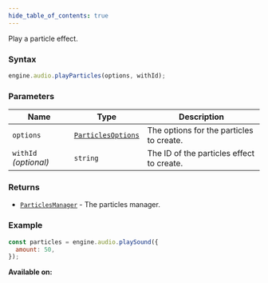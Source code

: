 ```yaml
---
hide_table_of_contents: true
---
```



Play a particle effect.

### Syntax

```js
engine.audio.playParticles(options, withId);
```

### Parameters

| Name                  | Type                                              | Description                               |
| --------------------- | ------------------------------------------------- | ----------------------------------------- |
| `options`             | [`ParticlesOptions`](/sdk/types/ParticlesOptions) | The options for the particles to create.  |
| `withId` _(optional)_ | `string`                                          | The ID of the particles effect to create. |

### Returns

- [`ParticlesManager`](/sdk/types/ParticlesManager) - The particles manager.

### Example

```js
const particles = engine.audio.playSound({
  amount: 50,
});
```

**Available on:** <ClientTag />
